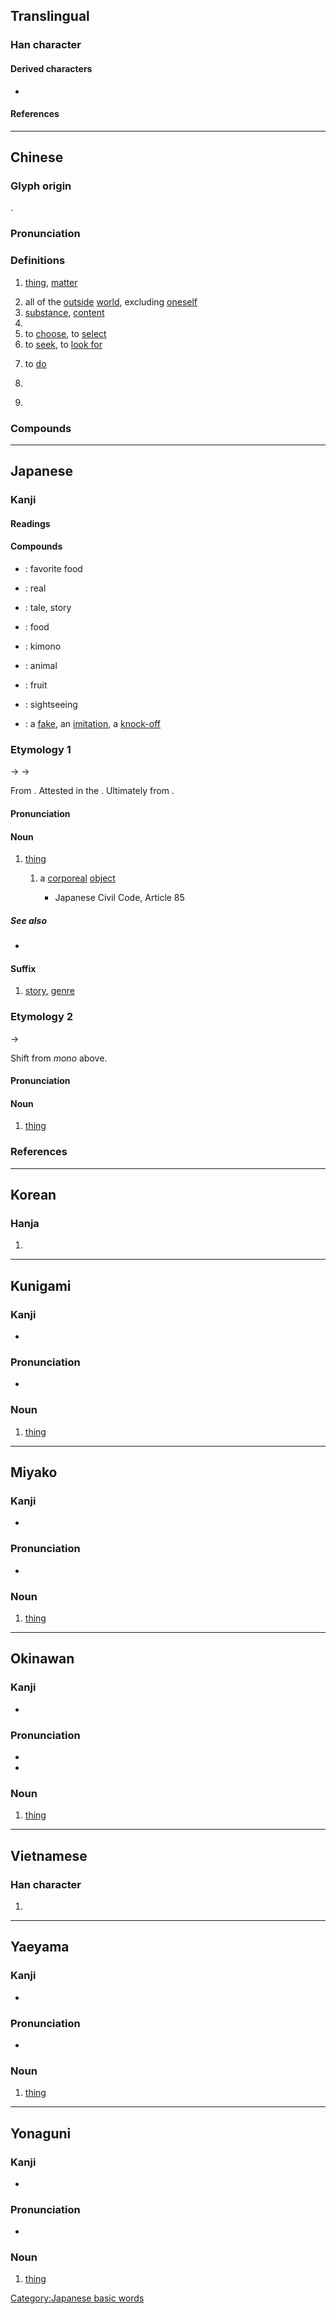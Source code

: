 {{character info/new}}
==Translingual==
{{stroke order|strokes=8}}

===Han character===
{{Han char|rn=93|rad=牛|as=04|sn=8|four=27520|canj=HQPHH|ids=⿰牜勿}}

====Derived characters====
* {{l|mul|[[𭈘]], [[𠡵]], [[惣]], [[𤊘]], [[𭱮]], [[鿯]], [[𫙦]], [[𭬲]]}}

====References====
{{Han ref|kx=0699.090|dkj=19959|dj=1111.090|hdz=31805.030|uh=7269}}

----

==Chinese==
{{zh-forms}}

===Glyph origin===
{{Han etyl}}
{{Han compound|牛|勿|ls=psc|c1=s|c2=p}}.

===Pronunciation===
{{zh-pron
|m=wù
|m-s=
|c=mat6
|c-t=
|g=
|h=pfs=vu̍t;gd=vud6
|j=
|mb=ŭ/ŏ
|md=ŭk
|mn=xm,zz,kh,tn,tc:mi̍h/qz,lk,sx,km,mg,hc:mn̍gh/tp:mn̄g/yl:mī/qz,kh,tn,km,mg:mih/bu̍t
|mn_note=mi̍h/mn̍gh - vernacular (“thing”); mih - vernacular (limited, used in {{zh-l|*物仔}}, {{zh-l|*物代}}, {{zh-l|*啥物}}, etc.); bu̍t - literary
|mn-t=muêh8
|w=5veq
|x=
|mc=y
|oc=y
|ma=
|cat=n,v
}}

===Definitions===
{{zh-hanzi}}

# [[thing]], [[matter]]
#: {{zh-x|物體|object}}
#: {{zh-x|動物|animal [lit. moving thing]}}
# all of the [[outside]] [[world]], excluding [[oneself]]
# [[substance]], [[content]]
# {{zh-abbrev|物理|physics}}
# to [[choose]], to [[select]]
# to [[seek]], to [[look for]]
#: {{zh-x|物色|to seek out, to scout out}}
# {{lb|zh|Teochew}} to [[do]]
#: {{zh-x|家己 物|do it by oneself|tr=ga1 gi7 '''muêh8'''|MN-T}}
# {{zh-obsolete}} {{zh-alt-form|勿}}
# {{lb|zh|Min Nan}} {{zh-alt-form|乜|[[what]]}}

===Compounds===
{{zh-der|動物:animal|物以類聚|物產|寵物|文物:cultural relic|一物|下酒物|不容物|事物|互物|人物|人物畫|什物|代替物|低物件|何物|作物|係爭物|俗物|信物|傲物|公物|出土物|刊物|利物|利物浦|副食物|動植物|動物園|動物油|動物膠|化合物|博物|博物學|博物志|博物院|博物館|危險物|原物|厭物|反物質|古物|古生物|可燃物|吉祥物|名物|含水物|品物|唯物論|器物|囊中物|土物|地上物|填充物|壺中物|大人物|天物|失物|奉獻物|好人物|好物|妖物|妙物|官物|定物|寄生物|實物|寶物|小人物|尤物|工作物|幣物|庶物|廢棄物|廢物|建物|建築物|役物|待物|微生物|忘憂物|忤物|怪物|怪物相|愛物兒|感物|應物|懸浮物|把定物|拋物線|拙物|拜物教|排泄物|接物|接物鏡|故物|敷蓋物|料物|新人物|方物|景物|有機物|服物|杯中物|格物|棄物|植物|植物人|植物園|植物學|植物油|植物誌|標的物|毒物|比物|毛物|毛織物|氟化物|氧化物|氫化物|氮化物|氯化物|氰化物|水合物|汙染物|池中物|沉積物|法物|混合物|添加物|溴化物|漂流物|潑物|濁物|照物兒|爆炸物|物主|物事|物件|物候|物像|物價|物力|物化|物品|物外|物役|物性|物情|物態|物故|物料|物業|物權|物欲|物流|物物|物理|物理學|物理量|物種|物競|物累|物色|物華|物證|物議|物資|物資局|物質|物鏡|物類|物體|獵物|玩物|珍物|生物|生物圈|生物學|生物戰|生物界|生物相|生物能|生物鹼|產物|異物|痴物|發物|白物|百物|目的物|硫化物|碳化物|磷化物|礦物|礦物學|礦物油|礦物質|神物|祭物|福物|禮物|萬物|穀物|穢物|節物|紀念物|純物質|編物|織物|罕物|老厭物|老廢物|老物|聚合物|膠體物|臝物|舊物|舶物|英物|著作物|藥物|藥物學|融通物|蠢物|衍生物|衣物|褓中物|覈物|詠物詩|證物|護身物|讀物|象物|財物|貨物|貨物稅|買物歷|賤物|購物|購物袋|贓物|贓物罪|農作物|農產物|造物|造物主|造物者|遺物|醋漬物|鎮物|鎮邪物|長物|阿堵物|阿物兒|附屬物|陽物|障礙物|雜物|雲物|靈物|靈物學|靜物|靜物畫|韋應物|風物|食物|食物網|食物鏈|飾物|體物|鬼物|鹵化物|齊物論|細顆粒物|顆粒物|物是人非}}

----

==Japanese==

===Kanji===
{{ja-kanji|grade=3|rs=牛04}}

====Readings====
{{ja-readings
|goon=もつ, もち
|kanon=ぶつ
|kun=もの-, もん-
}}

====Compounds====
{{der-top|Compounds}}
* {{ja-r|好物|こうぶつ}}: favorite food
* {{ja-r|本物|ほんもの}}: real
* {{ja-r|物%語|もの%がたり}}: tale, story
* {{ja-r|食べ物|たべもの}}: food
* {{ja-r|着%物|き%もの}}: kimono
* {{ja-r|動物|どうぶつ}}: animal
* {{ja-r|果物|くだもの}}: fruit
* {{ja-r|見物|けんぶつ}}: sightseeing
* {{ja-r|贋物|がんぶつ}}: a [[fake]], an [[imitation]], a [[knock-off]]
{{der-bottom}}

===Etymology 1===
{{ja-kanjitab|もの|yomi=k}}
{{IPAfont|⟨mo<sub>2</sub>no<sub>2</sub>⟩}} → {{IPAfont|⟨mono<sub>2</sub>⟩}} → {{IPAchar|/mono/}}

From {{inh|ja|ojp|sort=もの|-}}. Attested in the ''{{w|Kojiki}}''. Ultimately from {{inh|ja|jpx-pro|*mənə}}.

====Pronunciation====
{{ja-pron|yomi=k|もの|acc=2|acc_ref=DJR|acc2=0|acc2_ref=DJR}}

====Noun====
{{ja-noun|もの}}

# [[thing]] {{gl|concrete, tangible}}
## {{lb|ja|law}} a [[corporeal]] [[object]]
##* Japanese Civil Code, Article 85
##*: {{ja-usex|この 法律 に おいて「'''物'''」と は、有体物 を いう。|この ほうりつ に おいて「'''もの'''」と は、ゆうたいぶつ を いう。|The term "Things" as used in this Code shall mean tangible thing.}}

=====See also=====
* {{m|ja|事|tr=koto||thing|pos=abstract, intangible}}

====Suffix====
{{ja-pos|suffix|もの}}

# [[story]], [[genre]] {{gloss|type of story}}
#: {{ja-usex|探偵'''もの'''のドラマ|たんてい-'''もの''' の ドラマ|detective drama}}
#: {{ja-usex|冒険'''もの'''です。|ぼうけん-'''もの''' です。|It is an adventure '''story'''.}}

===Etymology 2===
{{IPAchar|/mono/}} → {{IPAchar|/mon/}}

Shift from ''mono'' above.

====Pronunciation====
{{ja-pron|yomi=k|もん}}

====Noun====
{{ja-noun|もん}}

# {{lb|ja|informal}} [[thing]]

===References===
<references/>

[[Category:Japanese basic words]]

----

==Korean==

===Hanja===
{{ko-hanja/new|물건|물}}

# {{defn|lang=ko|sort=牛04}}

----

==Kunigami==

===Kanji===
{{head|xug|Han character}}

* {{ja-readings|kun=[[むぬー]] (munū)}}

===Pronunciation===
* {{IPA|/munuː/|lang=xug|sort=むぬう}}

===Noun===
{{head|xug|noun|hiragana|むぬー|romaji|munū|sort=むぬう}}

# [[thing]]

----

==Miyako==

===Kanji===
{{head|mvi|Han character}}

* {{ja-readings|kun=[[むぬ]] (munu)}}

===Pronunciation===
* {{IPA|/munu/|lang=mvi|sort=むぬ}}

===Noun===
{{head|mvi|noun|hiragana|むぬ|romaji|munu|sort=むぬ}}

# [[thing]]

----

==Okinawan==

===Kanji===
{{head|ryu|Han character}}

* {{ja-readings|kun=[[むぬ]] (munu), [[むん]] (mun)}}

===Pronunciation===
* {{IPA|/munu/|lang=ryu|sort=むぬ}}
* {{IPA|/muŋ/|lang=ryu}}

===Noun===
{{head|ryu|noun|hiragana|むぬ|romaji|munu|hiragana|むん|romaji|mun|sort=むぬ}}

# [[thing]]
----

==Vietnamese==

===Han character===
{{vi-hantu|vật|rs=牛04}}

# {{defn|lang=vi|sort=牛04}}

----

==Yaeyama==

===Kanji===
{{head|rys|Han character}}

* {{ja-readings|kun=[[むぬ]] (munu)}}

===Pronunciation===
* {{IPA|/munu/|lang=rys|sort=むぬ}}

===Noun===
{{head|rys|noun|hiragana|むぬ|romaji|munu|sort=むぬ}}

# [[thing]]

----

==Yonaguni==

===Kanji===
{{head|yoi|Han character}}

* {{ja-readings|kun=[[むぬ]] (munu)}}

===Pronunciation===
* {{IPA|/munu/|lang=yoi|sort=むぬ}}

===Noun===
{{head|yoi|noun|hiragana|むぬ|romaji|munu|sort=むぬ}}

# [[thing]]